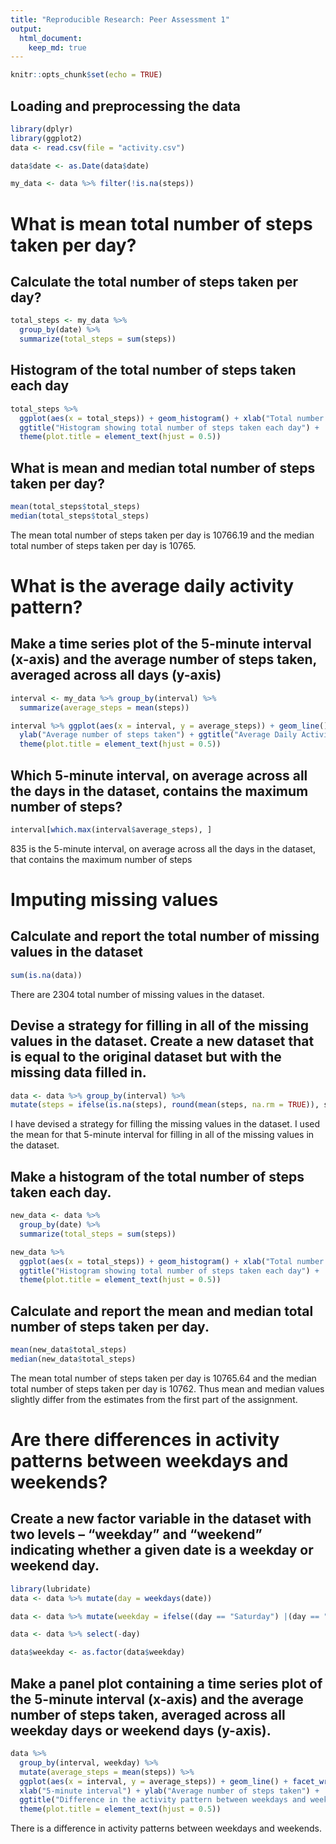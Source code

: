 ```yaml
---
title: "Reproducible Research: Peer Assessment 1"
output: 
  html_document:
    keep_md: true
---
```


```r
knitr::opts_chunk$set(echo = TRUE)
```

## Loading and preprocessing the data

```r
library(dplyr)
library(ggplot2)
data <- read.csv(file = "activity.csv")

data$date <- as.Date(data$date)

my_data <- data %>% filter(!is.na(steps))
```

# What is mean total number of steps taken per day?

## Calculate the total number of steps taken per day?

```r
total_steps <- my_data %>%
  group_by(date) %>%
  summarize(total_steps = sum(steps))
```

## Histogram of the total number of steps taken each day

```r
total_steps %>%
  ggplot(aes(x = total_steps)) + geom_histogram() + xlab("Total number of steps taken each day") +
  ggtitle("Histogram showing total number of steps taken each day") + 
  theme(plot.title = element_text(hjust = 0.5))
```

## What is mean and median total number of steps taken per day?

```r
mean(total_steps$total_steps)
median(total_steps$total_steps)
```

The mean total number of steps taken per day is 10766.19 and the median total number of steps taken per day is 10765.

# What is the average daily activity pattern?

## Make a time series plot of the 5-minute interval (x-axis) and the average number of steps taken, averaged across all days (y-axis)

```r
interval <- my_data %>% group_by(interval) %>%
  summarize(average_steps = mean(steps))

interval %>% ggplot(aes(x = interval, y = average_steps)) + geom_line() + xlab("5-minute interval") +
  ylab("Average number of steps taken") + ggtitle("Average Daily Activity Pattern") +
  theme(plot.title = element_text(hjust = 0.5))
```

## Which 5-minute interval, on average across all the days in the dataset, contains the maximum number of steps?

```r
interval[which.max(interval$average_steps), ]
```

835 is the 5-minute interval, on average across all the days in the dataset, that contains the maximum number of steps

# Imputing missing values

## Calculate and report the total number of missing values in the dataset 
```r
sum(is.na(data))
```

There are 2304 total number of missing values in the dataset.  

## Devise a strategy for filling in all of the missing values in the dataset. Create a new dataset that is equal to the original dataset but with the missing data filled in.

```r
data <- data %>% group_by(interval) %>%
mutate(steps = ifelse(is.na(steps), round(mean(steps, na.rm = TRUE)), steps))
```

I have devised a strategy for filling the missing values in the dataset. I used the mean for that 5-minute interval for filling in all of the missing values in the dataset.

## Make a histogram of the total number of steps taken each day.

```r
new_data <- data %>%
  group_by(date) %>%
  summarize(total_steps = sum(steps)) 

new_data %>%
  ggplot(aes(x = total_steps)) + geom_histogram() + xlab("Total number of steps taken each day") +
  ggtitle("Histogram showing total number of steps taken each day") + 
  theme(plot.title = element_text(hjust = 0.5))
```

## Calculate and report the mean and median total number of steps taken per day.

```r
mean(new_data$total_steps)
median(new_data$total_steps)

```

The mean total number of steps taken per day is 10765.64 and the median total number of steps taken per day is 10762. Thus mean and median values  slightly differ from the estimates from the first part of the assignment.

# Are there differences in activity patterns between weekdays and weekends?

## Create a new factor variable in the dataset with two levels – “weekday” and “weekend” indicating whether a given date is a weekday or weekend day.

```r
library(lubridate)
data <- data %>% mutate(day = weekdays(date))

data <- data %>% mutate(weekday = ifelse((day == "Saturday") |(day == "Sunday"), "weekend", "weekday"))

data <- data %>% select(-day)

data$weekday <- as.factor(data$weekday)
```

## Make a panel plot containing a time series plot of the 5-minute interval (x-axis) and the average number of steps taken, averaged across all weekday days or weekend days (y-axis).

```r
data %>%
  group_by(interval, weekday) %>%
  mutate(average_steps = mean(steps)) %>%
  ggplot(aes(x = interval, y = average_steps)) + geom_line() + facet_wrap(weekday~., ncol = 1) +
  xlab("5-minute interval") + ylab("Average number of steps taken") + 
  ggtitle("Difference in the activity pattern between weekdays and weekends") +
  theme(plot.title = element_text(hjust = 0.5))
```

 There is a difference in activity patterns between weekdays and weekends.
